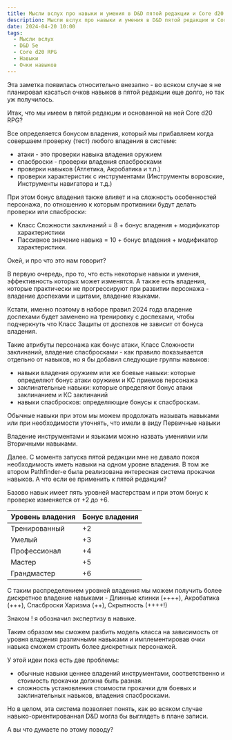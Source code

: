 ```yaml
---
title: Мысли вслух про навыки и умения в D&D пятой редакции и Core d20 RPG
description: Мысли вслух про навыки и умения в D&D пятой редакции и Core d20 RPG
date: 2024-04-20 10:00
tags:
  - Мысли вслух
  - D&D 5e
  - Core d20 RPG
  - Навыки
  - Очки навыков
---
```


Эта заметка появилась относительно внезапно - во всяком случае я не планировал касаться очков навыков в пятой редакции еще долго, но так уж получилось.

Итак, что мы имеем в пятой редакции и основанной на ней Core d20 RPG?

Все определяется бонусом владения, который мы прибавляем когда совершаем проверку (тест) любого владения в системе:
- атаки - это проверки навыка владения оружием
- спасброски - проверки владения спасбросками
- проверки навыков (Атлетика, Акробатика и т.п.)
- проверки характеристик с инструментами (Инструменты воровские, Инструменты навигатора и т.д.)
  
При этом бонус владения также влияет и на сложность особенностей персонажа, по отношению к которым противники будут делать проверки или спасброски:
- Класс Сложности заклинаний = 8 + бонус владения + модификатор характеристики
- Пассивное значение навыка = 10 + бонус владения + модификатор характеристики.

Окей, и про что это нам говорит?

В первую очередь, про то, что есть некоторые навыки и умения, эффективность которых может изменятся. А также есть владения, которые практически не прогрессируют при развитии персонажа - владение доспехами и щитами, владение языками. 

Кстати, именно поэтому в наборе правил 2024 года владение доспехами будет заменено на тренировку с доспехами, чтобы подчеркнуть что Класс Защиты от доспехов не зависит от бонуса владения.

Такие атрибуты персонажа как бонус атаки, Класс Сложности заклинаний, владение спасбросками - как правило показывается отдельно от навыков, но я бы добавил следующие группы навыков:

- навыки владения оружием или же боевые навыки: которые определяют бонус атаки оружием и КС приемов персонажа
- заклинательные навыки: которые определяют бонус атаки заклинанием и КС заклинаний
- навыки спасбросков: определяющие бонусы к спасброскам.

Обычные навыки при этом мы можем продолжать называть навыками или при необходимости уточнять, что имели в виду Первичные навыки

Владение инструментами и языками можно назвать умениями или Вторичными навыками.

Далее. С момента запуска пятой редакции мне не давало покоя необходимость иметь навыки на одном уровне владения. В том же втором Pathfinder-е была реализована интересная система прокачки навыков. А что если ее применить к пятой редакции?

Базово навык имеет пять уровней мастерствам и при этом бонус к проверке изменяется от +2 до +6.

| Уровень владения | Бонус владения |
|------------------|----------------|
| Тренированный | +2 |
| Умелый | +3 |
| Профессионал | +4 |
| Мастер | +5 |
| Грандмастер | +6 |

С таким распределением уровней владения мы можем получить более дискретное владение навыками - Длинные клинки (++++), Акробатика (+++), Спасброски Харизма (++), Скрытность (++++!)

Знаком ! я обозначил экспертизу в навыке.

Таким образом мы сможем разбить модель класса на зависимость от уровня владения различными навыками и имплементировав очки навыка сможем строить более дискретных персонажей.

У этой идеи пока есть две проблемы:

- обычные навыки ценнее владений инструментами, соответственно и стоимость прокачки должна быть разная.
- сложность установления стоимости прокачки для боевых и заклинательных навыков, владения спасбросками.

Но в целом, эта система позволяет понять, как во всяком случае навыко-ориентированная D&D могла бы выглядеть в плане записи.

А вы что думаете по этому поводу?